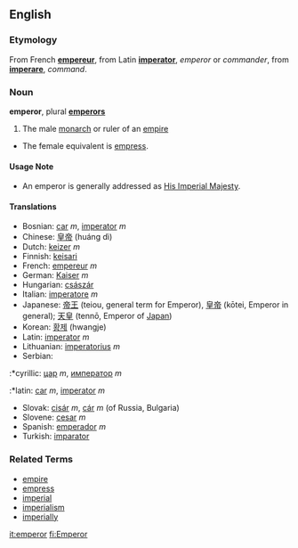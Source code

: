 ==English==
===Etymology===
From French '''[[empereur]]''', from Latin '''[[imperator]]''', ''emperor'' or ''commander'', from '''[[imperare]]''', ''command''.

===Noun===
'''emperor''', plural '''[[emperors]]'''

#The male [[monarch]] or ruler of an [[empire]]
*The female equivalent is [[empress]].

====Usage Note====
* An emperor is generally addressed as [[His Imperial Majesty]].

====Translations====
*Bosnian: [[car]] ''m'', [[imperator]] ''m''
*Chinese: [[皇帝]] (huáng dì)
*Dutch: [[keizer]] ''m''
*Finnish: [[keisari]]
*French: [[empereur]] ''m''
*German: [[Kaiser]] ''m''
*Hungarian: [[császár]]
*Italian: [[imperatore]] ''m''
*Japanese: [[帝王]] (teiou, general term for Emperor), [[皇帝]] (kōtei, Emperor in general); [[天皇]] (tennō, Emperor of [[Japan]])
*Korean: [[황제]] (hwangje)
*Latin: [[imperator]] ''m''
*Lithuanian: [[imperatorius]] ''m''
*Serbian:
:*cyrillic: [[цар]] ''m'', [[император]] ''m''
:*latin: [[car]] ''m'', [[imperator]] ''m''
*Slovak: [[cisár]] ''m'', [[cár]] ''m'' (of Russia, Bulgaria)
*Slovene: [[cesar]] ''m''
*Spanish: [[emperador]] ''m''
*Turkish: [[imparator]]

===Related Terms===
*[[empire]]
*[[empress]]
*[[imperial]]
*[[imperialism]]
*[[imperially]]

[[it:emperor]]
[[fi:Emperor]]